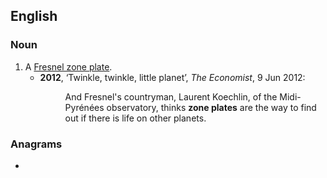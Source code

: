 ==English==
{{wikipedia}}

===Noun===
{{en-noun}}

# A [[Fresnel zone plate]].
#* '''2012''', ‘Twinkle, twinkle, little planet’, ''The Economist'', 9 Jun 2012:
#*: And Fresnel's countryman, Laurent Koechlin, of the Midi-Pyrénées observatory, thinks '''zone plates''' are the way to find out if there is life on other planets.

===Anagrams===
* {{anagrams|en|a=aeelnoptz|pentazole}}